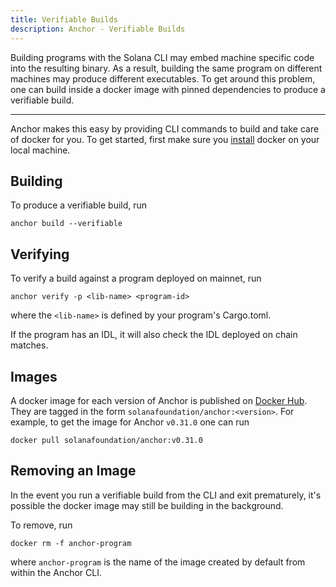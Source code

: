 ```yaml
---
title: Verifiable Builds
description: Anchor - Verifiable Builds
---
```


Building programs with the Solana CLI may embed machine specific code into the
resulting binary. As a result, building the same program on different machines
may produce different executables. To get around this problem, one can build
inside a docker image with pinned dependencies to produce a verifiable build.

---

Anchor makes this easy by providing CLI commands to build and take care of
docker for you. To get started, first make sure you
[install](https://docs.docker.com/get-docker/) docker on your local machine.

## Building

To produce a verifiable build, run

```shell
anchor build --verifiable
```

## Verifying

To verify a build against a program deployed on mainnet, run

```shell
anchor verify -p <lib-name> <program-id>
```

where the `<lib-name>` is defined by your program's Cargo.toml.

If the program has an IDL, it will also check the IDL deployed on chain matches.

## Images

A docker image for each version of Anchor is published on
[Docker Hub](https://hub.docker.com/r/solanafoundation/anchor). They are tagged
in the form `solanafoundation/anchor:<version>`. For example, to get the image
for Anchor `v0.31.0` one can run

```shell
docker pull solanafoundation/anchor:v0.31.0
```

## Removing an Image

In the event you run a verifiable build from the CLI and exit prematurely, it's
possible the docker image may still be building in the background.

To remove, run

```shell
docker rm -f anchor-program
```

where `anchor-program` is the name of the image created by default from within
the Anchor CLI.
